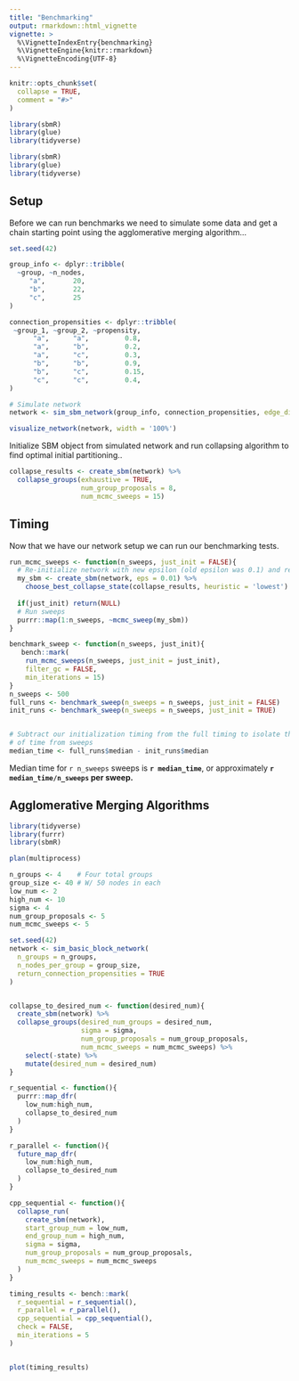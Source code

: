 ```yaml
---
title: "Benchmarking"
output: rmarkdown::html_vignette
vignette: >
  %\VignetteIndexEntry{benchmarking}
  %\VignetteEngine{knitr::rmarkdown}
  %\VignetteEncoding{UTF-8}
---
```


```r
knitr::opts_chunk$set(
  collapse = TRUE,
  comment = "#>"
)

library(sbmR)
library(glue)
library(tidyverse)
```

```r
library(sbmR)
library(glue)
library(tidyverse)
```

## Setup

Before we can run benchmarks we need to simulate some data and get a chain starting point using the agglomerative merging algorithm...

```r
set.seed(42)

group_info <- dplyr::tribble(
  ~group, ~n_nodes,
     "a",       20,
     "b",       22,
     "c",       25
)

connection_propensities <- dplyr::tribble(
 ~group_1, ~group_2, ~propensity,
      "a",      "a",         0.8,
      "a",      "b",         0.2,
      "a",      "c",         0.3,
      "b",      "b",         0.9,
      "b",      "c",         0.15,
      "c",      "c",         0.4,
)

# Simulate network
network <- sim_sbm_network(group_info, connection_propensities, edge_dist = purrr::rbernoulli)

visualize_network(network, width = '100%')
```


Initialize SBM object from simulated network and run collapsing algorithm to find optimal initial partitioning..

```r
collapse_results <- create_sbm(network) %>% 
  collapse_groups(exhaustive = TRUE, 
                  num_group_proposals = 8, 
                  num_mcmc_sweeps = 15)
```

## Timing

Now that we have our network setup we can run our benchmarking tests.

```r
run_mcmc_sweeps <- function(n_sweeps, just_init = FALSE){
  # Re-initialize network with new epsilon (old epsilon was 0.1) and reload the collapsed state
  my_sbm <- create_sbm(network, eps = 0.01) %>% 
    choose_best_collapse_state(collapse_results, heuristic = 'lowest')
  
  if(just_init) return(NULL)
  # Run sweeps
  purrr::map(1:n_sweeps, ~mcmc_sweep(my_sbm))
}

benchmark_sweep <- function(n_sweeps, just_init){
   bench::mark(
    run_mcmc_sweeps(n_sweeps, just_init = just_init), 
    filter_gc = FALSE, 
    min_iterations = 15)
}
n_sweeps <- 500
full_runs <- benchmark_sweep(n_sweeps = n_sweeps, just_init = FALSE)
init_runs <- benchmark_sweep(n_sweeps = n_sweeps, just_init = TRUE)


# Subtract our initialization timing from the full timing to isolate the portion
# of time from sweeps
median_time <- full_runs$median - init_runs$median
```

Median time for `r n_sweeps` sweeps is __`r median_time`__, or approximately __`r median_time/n_sweeps` per sweep.__



## Agglomerative Merging Algorithms


```r
library(tidyverse)
library(furrr)
library(sbmR)

plan(multiprocess)

n_groups <- 4    # Four total groups
group_size <- 40 # W/ 50 nodes in each
low_num <- 2
high_num <- 10
sigma <- 4
num_group_proposals <- 5
num_mcmc_sweeps <- 5

set.seed(42)
network <- sim_basic_block_network(
  n_groups = n_groups,     
  n_nodes_per_group = group_size,  
  return_connection_propensities = TRUE
)


collapse_to_desired_num <- function(desired_num){
  create_sbm(network) %>% 
  collapse_groups(desired_num_groups = desired_num, 
                  sigma = sigma,
                  num_group_proposals = num_group_proposals,
                  num_mcmc_sweeps = num_mcmc_sweeps) %>% 
    select(-state) %>% 
    mutate(desired_num = desired_num)
}

r_sequential <- function(){
  purrr::map_dfr(
    low_num:high_num,
    collapse_to_desired_num
  )
}

r_parallel <- function(){
  future_map_dfr(
    low_num:high_num,
    collapse_to_desired_num
  )
}

cpp_sequential <- function(){
  collapse_run(
    create_sbm(network),
    start_group_num = low_num, 
    end_group_num = high_num,
    sigma = sigma,
    num_group_proposals = num_group_proposals,
    num_mcmc_sweeps = num_mcmc_sweeps
  )
}

timing_results <- bench::mark(
  r_sequential = r_sequential(),
  r_parallel = r_parallel(),
  cpp_sequential = cpp_sequential(),
  check = FALSE,
  min_iterations = 5
)


plot(timing_results)
```


